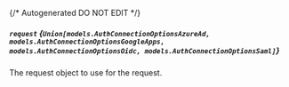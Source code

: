 {/* Autogenerated DO NOT EDIT  */}

##### `request` *{`Union[models.AuthConnectionOptionsAzureAd, models.AuthConnectionOptionsGoogleApps, models.AuthConnectionOptionsOidc, models.AuthConnectionOptionsSaml]`}*
The request object to use for the request.
<Collapsible openLabel={Labels.showProperties} closeLabel={Labels.hideProperties}>
    <DevOrgAuthConnectionsCreateRequest/>
</Collapsible>


